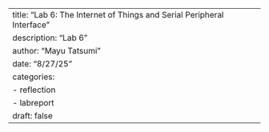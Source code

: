 ---
title: "Lab 6: The Internet of Things and Serial Peripheral Interface"
description: "Lab 6"
author: "Mayu Tatsumi"
date: "8/27/25"
categories:
  - reflection
  - labreport
draft: false
---